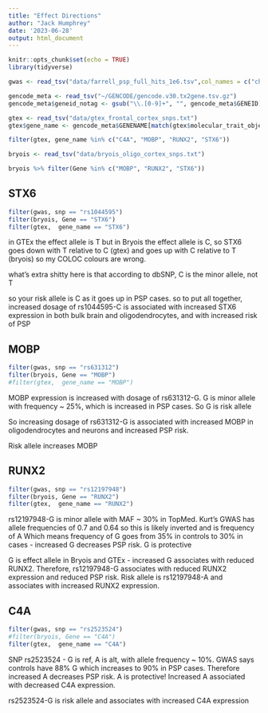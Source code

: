 ```yaml
---
title: "Effect Directions"
author: "Jack Humphrey"
date: '2023-06-28'
output: html_document
---
```


```r
knitr::opts_chunk$set(echo = TRUE)
library(tidyverse)
```

```r
gwas <- read_tsv("data/farrell_psp_full_hits_1e6.tsv",col_names = c("chr", "end", "snp", "ref", "alt", "frq_a", "frq_u", "info", "or", "se", "p", "coord"))

gencode_meta <- read_tsv("~/GENCODE/gencode.v30.tx2gene.tsv.gz")
gencode_meta$geneid_notag <- gsub("\\.[0-9]+", "", gencode_meta$GENEID)

gtex <- read_tsv("data/gtex_frontal_cortex_snps.txt")
gtex$gene_name <- gencode_meta$GENENAME[match(gtex$molecular_trait_object_id, gencode_meta$geneid_notag)]

filter(gtex, gene_name %in% c("C4A", "MOBP", "RUNX2", "STX6"))

bryois <- read_tsv("data/bryois_oligo_cortex_snps.txt")

bryois %>% filter(Gene %in% c("MOBP", "RUNX2", "STX6"))

```

## STX6

```r
filter(gwas, snp == "rs1044595")
filter(bryois, Gene == "STX6")
filter(gtex,  gene_name == "STX6")

```

in GTEx the effect allele is T but in Bryois the effect allele is C, so STX6 goes down with T relative to C (gtex) and goes up with C relative to T (bryois)
so my COLOC colours are wrong.

what's extra shitty here is that according to dbSNP, C is the minor allele, not T

so your risk allele is C as it goes up in PSP cases.
so to put all together, increased dosage of rs1044595-C is associated with increased STX6 expression in both bulk brain and oligodendrocytes, and with increased risk of PSP


## MOBP

```r
filter(gwas, snp == "rs631312")
filter(bryois, Gene == "MOBP")
#filter(gtex,  gene_name == "MOBP")
```
MOBP expression is increased with dosage of rs631312-G. 
G is minor allele with frequency ~ 25%, which is increased in PSP cases.
So G is risk allele

So increasing dosage of rs631312-G is associated with increased MOBP in oligodendrocytes and neurons and increased PSP risk.

Risk allele increases MOBP

## RUNX2

```r
filter(gwas, snp == "rs12197948")
filter(bryois, Gene == "RUNX2")
filter(gtex,  gene_name == "RUNX2")
```

rs12197948-G is minor allele with MAF ~ 30% in TopMed.
Kurt's GWAS has allele frequencies of 0.7 and 0.64 so this is likely inverted and is frequency of A
Which means frequency of G goes from 35% in controls to 30% in cases - increased G decreases PSP risk.
G is protective

G is effect allele in Bryois and GTEx - increased G associates with reduced RUNX2. 
Therefore, rs12197948-G  associates with reduced RUNX2 expression and reduced PSP risk.
Risk allele is rs12197948-A and associates with increased RUNX2 expression.

## C4A

```r
filter(gwas, snp == "rs2523524")
#filter(bryois, Gene == "C4A")
filter(gtex,  gene_name == "C4A")
```

SNP rs2523524 - G is ref, A is alt, with allele frequency ~ 10%.
GWAS says controls have 88% G which increases to 90% in PSP cases.
Therefore increased A decreases PSP risk. A is protective!
Increased A associated with decreased C4A expression.

rs2523524-G is risk allele and associates with increased C4A expression




